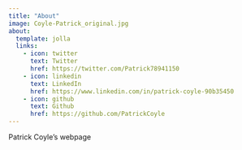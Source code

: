 ```yaml
---
title: "About"
image: Coyle-Patrick_original.jpg
about:
  template: jolla
  links:
    - icon: twitter
      text: Twitter
      href: https://twitter.com/Patrick78941150
    - icon: linkedin
      text: LinkedIn
      href: https://www.linkedin.com/in/patrick-coyle-90b35450
    - icon: github
      text: Github
      href: https://github.com/PatrickCoyle
---
```


Patrick Coyle's webpage
